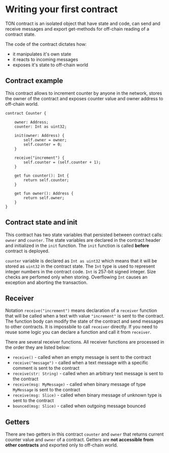 # Writing your first contract

TON contract is an isolated object that have state and code, can send and receive messages and export get-methods for off-chain reading of a contract state.

The code of the contract dictates how:

- it manipulates it's own state
- it reacts to incoming messages
- exposes it's state to off-chain world

## Contract example

This contract allows to increment counter by anyone in the network, stores the owner of the contract and exposes counter value and owner address to off-chain world.

```tact
contract Counter {

    owner: Address;
    counter: Int as uint32;

    init(owner: Address) {
        self.owner = owner;
        self.counter = 0;
    }

    receive("increment") {
        self.counter = (self.counter + 1);
    }

    get fun counter(): Int {
        return self.counter;
    }

    get fun owner(): Address {
        return self.owner;
    }
}
```

## Contract state and init

This contract has two state variables that persisted between contract calls: `owner` and `counter`. The state variables are declared in the contract header and initialized in the `init` function. The `init` function is called **before** contract is deployed.

`counter` variable is declared as `Int as uint32` which means that it will be stored as `uint32` in the contract state. The `Int` type is used to represent integer numbers in the contract code. `Int` is 257-bit signed integer. Size checks are perfomed only when storing. Overflowing `Int` causes an exception and aborting the transaction.

## Receiver

Notation `receive("increment")` means declaration of a `receiver` function that will be called when a text with value `"increment"` is sent to the contract. The function body can modify the state of the contract and send messages to other contracts. It is impossbile to call `receiver` directly. If you need to reuse some logic you can declare a function and call it from `receiver`.

There are several receiver functions. All receiver functions are processed in the order they are listed below:

- `receive()` - called when an empty message is sent to the contract
- `receive("message")` - called when a text message with a specific comment is sent to the contract
- `receive(str: String)` - called when an arbitrary text message is sent to the contract
- `receive(msg: MyMessage)` - called when binary message of type `MyMessage` is sent to the contract
- `receive(msg: Slice)` - called when binary message of unknown type is sent to the contract
- `bounced(msg: Slice)` - called when outgoing message bounced

## Getters

There are two getters in this contract `counter` and `owner` that returns current counter value and `owner` of a contract. Getters are **not accessible from other contracts** and exported only to off-chain world.
